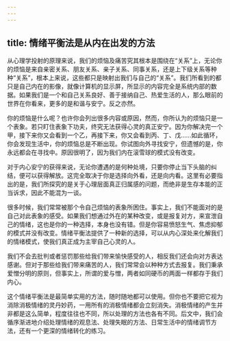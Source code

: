 ```yaml
---
---
---
```

title: 情绪平衡法是从内在出发的方法
---




从心理学投射的原理来说，我们的烦恼及痛苦究其根本是围绕在“关系”上，无论你的烦恼是来自亲密关系、朋友关系、亲子关系、同事关系，还是上下级关系等种种“关系”，根本上来说，这些都只是映射出我们与自己的“关系”。我们所看到的都只是自己内在的影像，就像计算机的显示屏，所显示的内容完全是系统内部的数据。如果我们是一个和自己关系良好、善于接纳自己、热爱生活的人，那么眼前的世界在你看来，更多的是和谐与安宁。反之亦然。

你的烦恼是什么呢？也许你会列出很多内容或原因，然而，你所认为的烦恼只是一个表象。若只盯住表象下功夫，终究无法获得心灵的真正安宁。因为你解决完一个甲，接下来你又会看到一个乙，再接下来，你又会看到丙、丁、戊……如此循环，你会发现生活中，你的烦恼总是不断出现。你试图向外寻找安宁，但遗憾的是，你永远都会在寻找中。原因很明了，因为我们内在滚雪球的模式没有改变。

对于内心安宁的获得来说，无论你遭遇的是何种处境，只要你停止当下头脑的纠结，便可以获得解放。这完全取决于你是选择向外看，还是向内看。这里有必要指出的是，我们所探究的是关于心理层面真正归属感的问题，而绝非是生存本能的正当诉求，因此不能混为一谈。

很多时候，我们常常被那个令自己烦恼的表象所困住。事实上，我们不能面对的是自己对此表象的感受。如果我们想通过外在的某种改变，或是报复对方，来宣泄自己的情绪，这也是你的一种选择，本身也没有错。但是你容易愤怒生气、焦虑抑郁的模式并没有改变。情绪平衡法提供了一种新的选择，可以从内心深处来化解我们的情绪模式，使我们真正成为主宰自己心灵的人。

我们不会去批判或者惩罚那些给我们带来愉快感受的人，相反我们还会向对方表达感谢。但对于那些给我们带来痛苦的人，我们常常会以种种方式去报复。我们秉承爱憎分明的原则，但事实上，所谓的爱与憎，两者如同硬币的两面一样都存于我们内心。

这个情绪平衡法是最简单实用的方法，随时随地都可以使用。但你也不要把它视为消除消极情绪的灵丹妙药，一用所有的消极情绪都会立刻消失。消极情绪的产生并非都是这么简单，程度往往也不同，所以处理的方法也各有不同。后文中，我们会循序渐进地介绍处理情绪的观息法、处理失眠的方法、日常生活中的情绪调节方法，还有一个更深的情绪转化的练习。